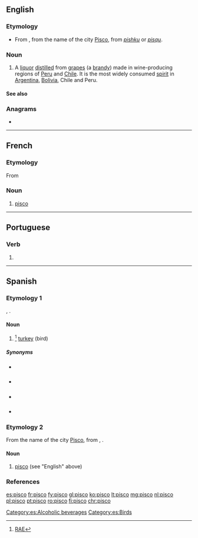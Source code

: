 ==English==

===Etymology===
* From {{etyl|es|en}}, from the name of the city [[w:Pisco, Peru|Pisco]], from {{etyl|qwe|en}} ''[[pishku]]'' or ''[[pisqu]]''.

===Noun===
{{en-noun}}

# A [[liquor]] [[distilled]] from [[grape]]s (a [[brandy]]) made in wine-producing regions of [[w:Peru|Peru]] and [[w:Chile|Chile]]. It is the most widely consumed [[spirit]] in [[w:Argentina|Argentina]], [[w:Bolivia|Bolivia]], Chile and Peru.

====See also====
{{projectlinks
|pedia}}

===Anagrams===
* {{l|en|COIPs}}

----

==French==

===Etymology===
From {{etyl|es|fr}}

===Noun===
{{fr-noun|m}}

# [[#English|pisco]]

----

==Portuguese==

===Verb===
{{pt-verb-form}}

# {{inflection of|piscar||1|s|pres|indc|lang=pt}}

----

==Spanish==

===Etymology 1===
{{bor|es|qu|pishku}}, {{m|qu|pisqu}}.

====Noun====
{{es-noun|m}}

# {{lb|es|Colombia}}<ref>[http://buscon.rae.es/draeI/SrvltConsulta?TIPO_BUS=3&LEMA=pisco RAE]</ref> [[turkey]] (bird)

=====Synonyms=====
* {{qualifier|Venezuela}} {{l|es|pavo}}
* {{qualifier|Mexico|Central America}} {{l|es|chompipe|g=m}}
* {{qualifier|Mexico|Central America}} {{l|es|guajolote|g=m}}
* {{qualifier|Cuba}} {{l|es|guanajo|g=m}}

===Etymology 2===
From the name of the city [[w:Pisco, Peru|Pisco]], from {{der|es|qu|pishku}}, {{m|qu|pisqu}}.

====Noun====
{{es-noun|m}}

# [[#English|pisco]] (see "English" above)

===References===
<references />

[[Category:es:Alcoholic beverages]]
[[Category:es:Birds]]

[[es:pisco]]
[[fr:pisco]]
[[fy:pisco]]
[[gl:pisco]]
[[ko:pisco]]
[[lt:pisco]]
[[mg:pisco]]
[[nl:pisco]]
[[pl:pisco]]
[[pt:pisco]]
[[ro:pisco]]
[[fi:pisco]]
[[chr:pisco]]